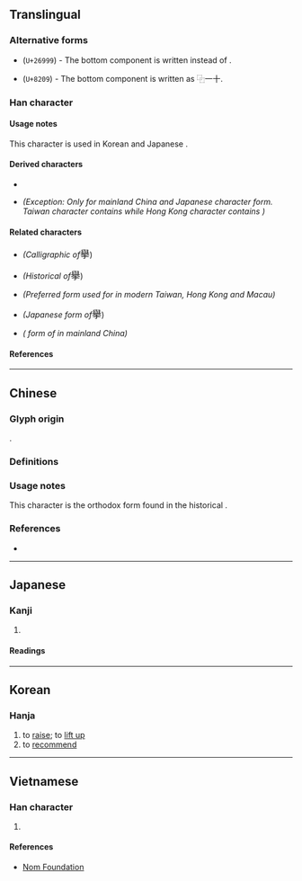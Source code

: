 {{also|𭢅|𦦙|舉|挙|举}}
{{character info/new}}
==Translingual==
{{CJKV-forms|舉|举|挙|擧}}

===Alternative forms===
* {{l|mul|[[𦦙]]}} (<code>U+26999</code>) - The bottom component is written {{l|mul|丰}} instead of {{l|mul|手}}.
* {{l|mul|[[舉]]}} (<code>U+8209</code>) - The bottom component is written as ⿻一十.

===Han character===
{{Han char|rn=64|rad=手|as=14|asmj+=13|sn=18|snmj+=17|four=77502|canj=HCQ,XHCQ|ids=⿱與手}}

====Usage notes====
This character is used in Korean {{w|hanja}} and Japanese {{w|kyūjitai}}.

====Derived characters====
* {{l|mul|[[㩮]], [[欅]], [[𪼰]], [[𮂥]], [[𮒾]], [[㐦]]}}
* {{l|mul|[[襷]]}} ''(Exception: Only for mainland China and Japanese character form. Taiwan character contains {{l|mul|舉}} while Hong Kong character contains {{l|mul|𦦙}})''

====Related characters====
* {{l|mul|[[𭢅]]}} ''(Calligraphic {{w|Variant Chinese character|variant}} of ''<big>擧</big>)
* {{l|mul|[[𦦙]]}} ''(Historical {{w|Variant Chinese character|variant}} of ''<big>擧</big>)
* {{l|mul|[[舉]]}} ''(Preferred form used for {{w|Traditional Chinese|traditional Chinese}} in modern Taiwan, Hong Kong and Macau)''
* {{l|mul|[[挙]]}} ''(Japanese {{w|shinjitai}} form of ''<big>擧</big>)
* {{l|mul|[[举]]}} ''({{w|Simplified Chinese|Simplified}} form of {{l|mul|舉}} in mainland China)''

====References====
{{Han ref|kx=0460.100|dkj=12863|dj=0808.300|hdz=31966.010|uh=64E7}}

----

==Chinese==

===Glyph origin===
{{Han etym}}
{{Han compound|與|手|c1=p|c2=s|t2=hand|ls=psc}}.

===Definitions===
{{zh-see|舉|vt}}

===Usage notes===
This character is the orthodox form found in the historical {{w|Kangxi dictionary}}.

===References===
* {{R:twedu|A03400-003#24}}

----

==Japanese==
{{ja-kanji forms|挙|擧}}

===Kanji===
{{ja-kanji|grade=|rs=手14|shin=挙}}

# {{ja-kyu sp|挙}}

====Readings====
{{ja-readings
|goon=こ
|kanon=きょ
|kun=あ-げる, あ-がる, こぞ-る
}}

----

==Korean==

===Hanja===
{{ko-hanja|들다|들|거}}

# to [[raise]]; to [[lift up]]
# to [[recommend]]

----

==Vietnamese==

===Han character===
{{vi-hantu|rs=手14|[[cử]], [[cửa]]}}

# {{defn|lang=vi|sort=手14}}

====References====
* [http://nomfoundation.org/common/nom_details.php?codepoint=64E7 Nom Foundation]